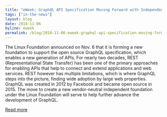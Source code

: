 ```yaml
---
title: "eWeek: GraphQL API Specification Moving Forward with Independent Foundation"
tags: ["in-the-news"]
layout: blog
date: 2018-11-06
byline: eweek
permalink: /blog/2018-11-06-eweek-graphql-api-specification-moving-forward-with-independent-foundation
---
```


The Linux Foundation announced on Nov. 6 that it is forming a new foundation to support the open source GraphQL specification, which enables a new generation of APIs. For nearly two decades, REST (Representational State Transfer) has been one of the primary approaches for enabling APIs that help to connect and extend applications and web services. REST however has multiple limitations, which is where GraphQL steps into the picture, finding wide adoption by large web properties. GraphQL was created in 2012 by Facebook and became open source in 2015. The move to create a new vendor-neutral independent foundation under the Linux Foundation will serve to help further advance the development of GraphQL.

[Read more](https://eweek.com/development/graphql-api-specification-moving-forward-with-independent-foundation)
